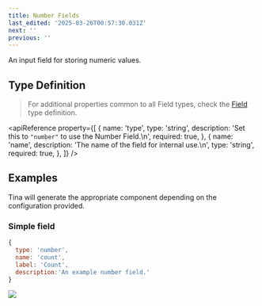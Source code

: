 ```yaml
---
title: Number Fields
last_edited: '2025-03-26T00:57:30.031Z'
next: ''
previous: ''
---
```


An input field for storing numeric values.

## Type Definition

> For additional properties common to all Field types, check the [Field](/docs/reference/fields) type definition.

<apiReference
  property={[
    {
      name: 'type',
      type: 'string',
      description: 'Set this to `"number"` to use the Number Field.\n',
      required: true,
    },
    {
      name: 'name',
      description: 'The name of the field for internal use.\n',
      type: 'string',
      required: true,
    },
  ]}
/>

## Examples

Tina will generate the appropriate component depending on the configuration provided.

### Simple field

```javascript
{
  type: 'number',
  name: 'count',
  label: 'Count',
  description:'An example number field.'
}
```

![](/img/docs/reference/count-field.png)
